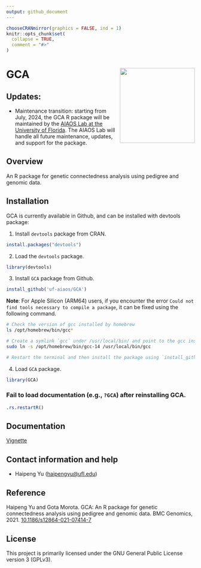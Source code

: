 ```yaml
---
output: github_document
---
```


<!-- README.md is generated from README.Rmd. Please edit README.Rmd (this file) -->

```r
chooseCRANmirror(graphics = FALSE, ind = 1)
knitr::opts_chunk$set(
  collapse = TRUE,
  comment = "#>"
)
```

# GCA <img src="man/figures/GCA.png" height="200" align="right"/>

## Updates: 

- Maintenance transition: starting from July, 2024, the GCA R package will be maintained by the [AIAOS Lab at the University of Florida](https://github.com/uf-aiaos/GCA). The AIAOS Lab will handle all future maintenance, updates, and support for the package. 

## Overview 
An R package for genetic connectedness analysis using pedigree and genomic data. 

## Installation
GCA is currently available in Github, and can be installed with devtools package: 

1. Install `devtools` package from CRAN. 
```r
install.packages("devtools")
```

2. Load the `devtools` package.
```r
library(devtools)
```

3. Install `GCA` package from Github.
```r
install_github('uf-aiaos/GCA')
```

**Note**: For Apple Silicon (ARM64) users, if you encounter the error `Could not find tools necessary to compile a package`, it can be fixed using the following command.

```bash
# Check the version of gcc installed by homebrew
ls /opt/homebrew/bin/gcc* 

# Create a symlink `gcc` under /usr/local/bin/ and point to the gcc installed by Homebrew (gcc-14 in this case). 
sudo ln -s /opt/homebrew/bin/gcc-14 /usr/local/bin/gcc

# Restart the terminal and then install the package using `install_github('uf-aiaos/GCA')`.
```

4. Load `GCA` package. 
```r
library(GCA)
```

### Fail to load documentation (e.g., `?GCA`) after reinstalling GCA.
```r
.rs.restartR() 
```

## Documentation
[Vignette](./doc/GCA.html)

## Contact information and help
- Haipeng Yu (<haipengyu@ufl.edu>)

## Reference
Haipeng Yu and Gota Morota. GCA: An R package for genetic connectedness analysis using pedigree and genomic data. BMC Genomics, 2021. [10.1186/s12864-021-07414-7](https://bmcgenomics.biomedcentral.com/articles/10.1186/s12864-021-07414-7)

## License
This project is primarily licensed under the GNU General Public License version 3 (GPLv3).
